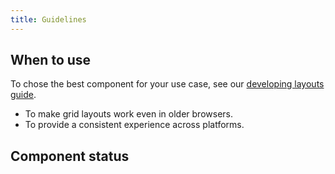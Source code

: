 ```yaml
---
title: Guidelines
---
```


<ReactExample exampleId="Grid-default" />

## When to use

To chose the best component for your use case,
see our [developing layouts guide](/development//guides/developing-layouts/).

- To make grid layouts work even in older browsers.
- To provide a consistent experience across platforms.

## Component status

<ComponentStatus component="Grid" />
